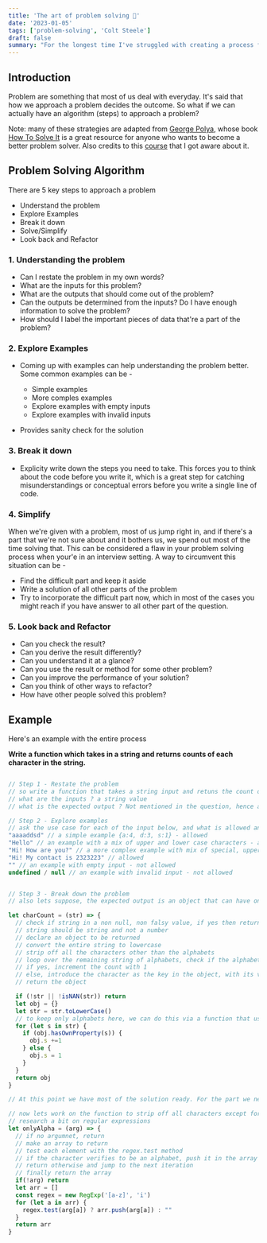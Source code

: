 ```yaml
---
title: 'The art of problem solving 🎉'
date: '2023-01-05'
tags: ['problem-solving', 'Colt Steele']
draft: false
summary: "For the longest time I've struggled with creating a process for my problem solving, but the process of problem solving that I am about to mention can actually help a lot of people, wanting to be good at it."
---
```


## Introduction

Problem are something that most of us deal with everyday. It's said that how we approach a problem decides the outcome. So what if we can actually have an algorithm (steps) to approach a problem?

Note: many of these strategies are adapted from [George Polya](https://en.wikipedia.org/wiki/George_P%C3%B3lya), whose book [How To Solve It](https://en.wikipedia.org/wiki/How_to_Solve_It) is a great resource for anyone who wants to become a better problem solver. Also credits to this [course](https://clevertap.udemy.com/course/js-algorithms-and-data-structures-masterclass) that I got aware about it.

## Problem Solving Algorithm

There are 5 key steps to approach a problem

- Understand the problem
- Explore Examples
- Break it down
- Solve/Simplify
- Look back and Refactor

### 1. Understanding the problem

- Can I restate the problem in my own words?
- What are the inputs for this problem?
- What are the outputs that should come out of the problem?
- Can the outputs be determined from the inputs? Do I have enough information to solve the problem?
- How should I label the important pieces of data that're a part of the problem?

### 2. Explore Examples

- Coming up with examples can help understanding the problem better. Some common examples can be -

  - Simple examples
  - More comples examples
  - Explore examples with empty inputs
  - Explore examples with invalid inputs

- Provides sanity check for the solution

### 3. Break it down

- Explicity write down the steps you need to take. This forces you to think about the code before you write it, which is a great step for catching misunderstandings or conceptual errors before you write a single line of code.

### 4. Simplify

When we're given with a problem, most of us jump right in, and if there's a part that we're not sure about and it bothers us, we spend out most of the time solving that.
This can be considered a flaw in your problem solving process when your'e in an interview setting. A way to circumvent this situation can be -

- Find the difficult part and keep it aside
- Write a solution of all other parts of the problem
- Try to incorporate the difficult part now, which in most of the cases you might reach if you have answer to all other part of the question.

### 5. Look back and Refactor

- Can you check the result?
- Can you derive the result differently?
- Can you understand it at a glance?
- Can you use the result or method for some other problem?
- Can you improve the performance of your solution?
- Can you think of other ways to refactor?
- How have other people solved this problem?

## Example

Here's an example with the entire process

**Write a function which takes in a string and returns counts of each character in the string.**

```js:example.js

// Step 1 - Restate the problem
// so write a function that takes a string input and retuns the count of each character(s) that are there in that string
// what are the inputs ? a string value
// what is the expected output ? Not mentioned in the question, hence ask the question from the concerned person.

// Step 2 - Explore examples
// ask the use case for each of the input below, and what is allowed and what is not
"aaaaddsd" // a simple example {a:4, d:3, s:1} - allowed
"Hello" // an example with a mix of upper and lower case characters - allowed
"Hi! How are you?" // a more complex example with mix of special, upper and lowecase characters - allowed
"Hi! My contact is 2323223" // allowed
"" // an example with empty input - not allowed
undefined / null // an example with invalid input - not allowed


// Step 3 - Break down the problem
// also lets suppose, the expected output is an object that can have only alphabets, all lowercase

let charCount = (str) => {
  // check if string in a non null, non falsy value, if yes then return here
  // string should be string and not a number
  // declare an object to be returned
  // convert the entire string to lowercase
  // strip off all the characters other than the alphabets
  // loop over the remaining string of alphabets, check if the alphabet exisits in the object
  // if yes, increment the count with 1
  // else, introduce the character as the key in the object, with its value as 1 like {a : 1}
  // return the object

  if (!str || !isNAN(str)) return
  let obj = {}
  let str = str.toLowerCase()
  // to keep only alphabets here, we can do this via a function that uses some kind of regex, but not superconfident about it, so left it for now and focus on other part of our solution
  for (let s in str) {
    if (obj.hasOwnProperty(s)) {
      obj.s +=1
    } else {
      obj.s = 1
    }
  }
  return obj
}

// At this point we have most of the solution ready. For the part we need help, like developing a regex, we can always have a look at the documentation

// now lets work on the function to strip off all characters except for alphabets
// research a bit on regular expressions
let onlyAlpha = (arg) => {
  // if no argumnet, return
  // make an array to return
  // test each element with the regex.test method
  // if the character verifies to be an alphabet, push it in the array
  // return otherwise and jump to the next iteration
  // finally return the array
  if(!arg) return
  let arr = []
  const regex = new RegExp('[a-z]', 'i')
  for (let a in arr) {
    regex.test(arg[a]) ? arr.push(arg[a]) : ""
  }
  return arr
}



```
